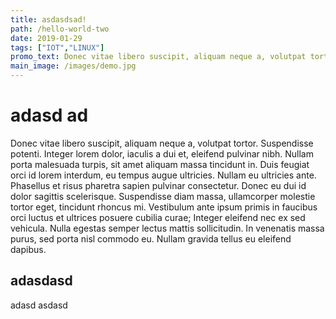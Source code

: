```yaml
---
title: asdasdsad!
path: /hello-world-two
date: 2019-01-29
tags: ["IOT","LINUX"]
promo_text: Donec vitae libero suscipit, aliquam neque a, volutpat tortor. Suspendisse potenti. Integer lorem dolor, iaculis a dui et, eleifend pulvinar nibh. Nullam porta malesuada turpis, sit amet aliquam massa tincidunt in. Duis feugiat orci id lorem interdum, eu tempus augue ultricies. Nullam eu ultricies ante. Phasellus et risus pharetra sapien pulvinar consectetur. Donec eu dui id dolor sagittis scelerisque. Suspendisse diam massa, ullamcorper molestie tortor eget, tincidunt rhoncus mi. Vestibulum ante ipsum primis in faucibus orci luctus et ultrices posuere cubilia curae; Integer eleifend nec ex sed vehicula. Nulla egestas semper lectus mattis sollicitudin. In venenatis massa purus, sed porta nisl commodo eu. Nullam gravida tellus eu eleifend dapibus.
main_image: /images/demo.jpg
---
```

# adasd ad
Donec vitae libero suscipit, aliquam neque a, volutpat tortor. Suspendisse potenti. Integer lorem dolor, iaculis a dui et, eleifend pulvinar nibh. Nullam porta malesuada turpis, sit amet aliquam massa tincidunt in. Duis feugiat orci id lorem interdum, eu tempus augue ultricies. Nullam eu ultricies ante. Phasellus et risus pharetra sapien pulvinar consectetur. Donec eu dui id dolor sagittis scelerisque. Suspendisse diam massa, ullamcorper molestie tortor eget, tincidunt rhoncus mi. Vestibulum ante ipsum primis in faucibus orci luctus et ultrices posuere cubilia curae; Integer eleifend nec ex sed vehicula. Nulla egestas semper lectus mattis sollicitudin. In venenatis massa purus, sed porta nisl commodo eu. Nullam gravida tellus eu eleifend dapibus.

## adasdasd
adasd
asdasd